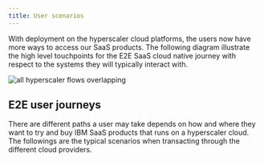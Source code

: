```yaml
---
title: User scenarios
---
```



<PageDescription>

With deployment on the hyperscaler cloud platforms, the users now have more ways to access our SaaS products. The following diagram illustrate the high level touchpoints for the E2E SaaS cloud native journey with respect to the systems they will typically interact with.

</PageDescription>

<Row>
  <Column colMd={8} colLg={10}>

![all hyperscaler flows overlapping](images/Flow-overlaid.png)

  </Column>
</Row>

## E2E user journeys

There are different paths a user may take depends on how and where they want to try and buy IBM SaaS products that runs on a hyperscaler cloud. The followings are the typical scenarios when transacting through the different cloud providers.

<CardGroup>
  <MiniCard
    title="Try and buy through IBM"
    href="https://pages.github.ibm.com/cdai-design/pal/saas-for-hyperscalers/user-scenarios/transact-upgrade-ibm"
    actionIcon="arrowRight"
  ></MiniCard>
  <MiniCard
    title="Try and buy through AWS Marketplace"
    href="https://pages.github.ibm.com/cdai-design/pal/saas-for-hyperscalers/user-scenarios/transact-upgrade-aws"
    actionIcon="arrowRight"
  ></MiniCard>
  <MiniCard
    title="Try and buy through Azure Marketplace"
    href="https://pages.github.ibm.com/cdai-design/pal/saas-for-hyperscalers/user-scenarios/transact-upgrade-azure"
    actionIcon="arrowRight"
  ></MiniCard>
  <MiniCard
    title="Custom offers via IBM sales"
    href="https://pages.github.ibm.com/cdai-design/pal/saas-for-hyperscalers/user-scenarios/private-offer"
    actionIcon="arrowRight"
  ></MiniCard>
</CardGroup>
